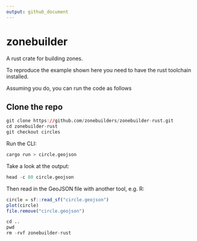 ```yaml
---
output: github_document
---
```


# zonebuilder

A rust crate for building zones.

To reproduce the example shown here you need to have the rust toolchain installed.

Assuming you do, you can run the code as follows

## Clone the repo

```r
git clone https://github.com/zonebuilders/zonebuilder-rust.git
cd zonebuilder-rust
git checkout circles
```


Run the CLI:

```r
cargo run > circle.geojson
```

Take a look at the output:

```r
head -c 80 circle.geojson
```

Then read in the GeoJSON file with another tool, e.g. R:

```r
circle = sf::read_sf("circle.geojson")
plot(circle)
file.remove("circle.geojson")
```

<!-- ## Tidy up -->

```r
cd ..
pwd
rm -rvf zonebuilder-rust
```



<!--
The crate template was made with the following command:

```bash
cargo new --lib zonebuilder
```

```bash
mv -v zonebuilder/* .               
# renamed 'zonebuilder/Cargo.toml' -> './Cargo.toml'
# renamed 'zonebuilder/src' -> './src'
```

Edit the .rs files in src folder.

Then run:

```bash
cargo test
```

-->
